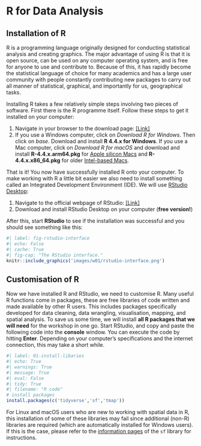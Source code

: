 # R for Data Analysis

## Installation of R
R is a programming language originally designed for conducting statistical analysis and creating graphics. The major advantage of using R is that it is open source, can be used on any computer operating system, and is free for anyone to use and contribute to. Because of this, it has rapidly become the statistical language of choice for many academics and has a large user community with people constantly contributing new packages to carry out all manner of statistical, graphical, and importantly for us, geographical tasks.

Installing R takes a few relatively simple steps involving two pieces of software. First there is the R programme itself. Follow these steps to get it installed on your computer:

1. Navigate in your browser to the download page: [[Link]](https://cran.r-project.org/)
2. If you use a Windows computer, click on *Download R for Windows*. Then click on *base*. Download and install **R 4.4.x for Windows**. If you use a Mac computer, click on *Download R for macOS* and download and install **R-4.4.x.arm64.pkg** for [Apple silicon Macs](https://support.apple.com/en-gb/HT211814) and **R-4.4.x.x86_64.pkg** for older [Intel-based Macs](https://support.apple.com/en-gb/HT211814).

That is it! You now have successfully installed R onto your computer. To make working with R a little bit easier we also need to install something called an Integrated Development Environment (IDE). We will use [RStudio Desktop](https://posit.co/download/rstudio-desktop/):

1. Navigate to the official webpage of RStudio: [[Link]](https://posit.co/download/rstudio-desktop/#download)
2. Download and install RStudio Desktop on your computer (**free version!**)

After this, start **RStudio** to see if the installation was successful and you should see something like this:

```r
#| label: fig-rstudio-interface
#| echo: False
#| cache: True
#| fig-cap: "The RStudio interface."
knitr::include_graphics('images/w01/rstudio-interface.png')
```

## Customisation of R
Now we have installed R and RStudio, we need to customise R. Many useful R functions come in packages, these are free libraries of code written and made available by other R users. This includes packages specifically developed for data cleaning, data wrangling, visualisation, mapping, and spatial analysis. To save us some time, we will install **all R packages that we will need** for the workshop in one go. Start RStudio, and copy and paste the following code into the **console** window. You can execute the code by hitting **Enter**. Depending on your computer's specifications and the internet connection, this may take a short while.

```r
#| label: 01-install-libaries
#| echo: True
#| warnings: True
#| message: True
#| eval: False
#| tidy: True
#| filename: "R code"
# install packages
install.packages(c('tidyverse','sf','tmap'))
```

::: {.callout-warning}
For Linux and macOS users who are new to working with spatial data in R, this installation of some of these libraries may fail since additional (non-R) libraries are required (which are automatically installed for Windows users). If this is the case, please refer to the [information pages](https://r-spatial.github.io/sf/#macos) of the `sf` library for instructions.
:::


